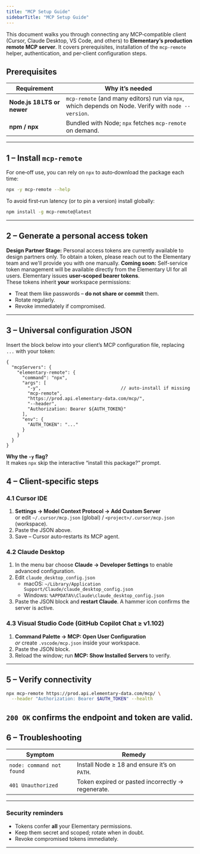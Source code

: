 ```yaml
---
title: "MCP Setup Guide"
sidebarTitle: "MCP Setup Guide"
---
```



This document walks you through connecting any MCP‑compatible client (Cursor, Claude Desktop, VS Code, and others) to **Elementary’s production remote MCP server**. It covers prerequisites, installation of the `mcp-remote` helper, authentication, and per‑client configuration steps.

## Prerequisites
| Requirement | Why it’s needed |
|-------------|-----------------|
| **Node.js 18 LTS or newer** | `mcp-remote` (and many editors) run via `npx`, which depends on Node. Verify with `node --version`. |
| **npm / npx** | Bundled with Node; `npx` fetches `mcp-remote` on demand. |
---

## 1 – Install `mcp-remote`
For one‑off use, you can rely on `npx` to auto‑download the package each time:
```bash
npx -y mcp-remote --help
```
To avoid first‑run latency (or to pin a version) install globally:
```bash
npm install -g mcp-remote@latest
```
---
## 2 – Generate a personal access token
**Design Partner Stage:** Personal access tokens are currently available to design partners only. To obtain a token, please reach out to the Elementary team and we'll provide you with one manually.
**Coming soon:** Self-service token management will be available directly from the Elementary UI for all users.
Elementary issues **user‑scoped bearer tokens**.  
These tokens inherit **your** workspace permissions:
* Treat them like passwords – **do not share or commit** them.  
* Rotate regularly.  
* Revoke immediately if compromised.
---
## 3 – Universal configuration JSON
Insert the block below into your client’s MCP configuration file, replacing `...` with your token:
```jsonc
{
  "mcpServers": {
    "elementary-remote": {
      "command": "npx",
      "args": [
        "-y",                              // auto‑install if missing
        "mcp-remote",
        "https://prod.api.elementary-data.com/mcp/",
        "--header",
        "Authorization: Bearer ${AUTH_TOKEN}"
      ],
      "env": {
        "AUTH_TOKEN": "..."
      }
    }
  }
}
```
**Why the `-y` flag?**  
It makes `npx` skip the interactive “install this package?” prompt.

## 4 – Client‑specific steps
### 4.1 Cursor IDE
1. **Settings → Model Context Protocol → Add Custom Server**  
   or edit `~/.cursor/mcp.json` (global) / `<project>/.cursor/mcp.json` (workspace).
2. Paste the JSON above.
3. Save – Cursor auto‑restarts its MCP agent.
### 4.2 Claude Desktop
1. In the menu bar choose **Claude → Developer Settings** to enable advanced configuration.
2. Edit `claude_desktop_config.json`  
   * macOS: `~/Library/Application Support/Claude/claude_desktop_config.json`  
   * Windows: `%APPDATA%\Claude\claude_desktop_config.json`
3. Paste the JSON block and **restart Claude**. A hammer icon confirms the server is active.
### 4.3 Visual Studio Code (GitHub Copilot Chat ≥ v1.102)
1. **Command Palette → MCP: Open User Configuration**  
   _or_ create `.vscode/mcp.json` inside your workspace.
2. Paste the JSON block.
3. Reload the window; run **MCP: Show Installed Servers** to verify.
---
## 5 – Verify connectivity
```bash
npx mcp-remote https://prod.api.elementary-data.com/mcp/ \
  --header "Authorization: Bearer $AUTH_TOKEN" --health
```
`200 OK` confirms the endpoint and token are valid.
---
## 6 – Troubleshooting
| Symptom | Remedy |
|---------|--------|
| `node: command not found` | Install Node ≥ 18 and ensure it’s on `PATH`. |
| `401 Unauthorized` | Token expired or pasted incorrectly → regenerate. |
---
### Security reminders
* Tokens confer **all** your Elementary permissions.  
* Keep them secret and scoped; rotate when in doubt.  
* Revoke compromised tokens immediately.
---
